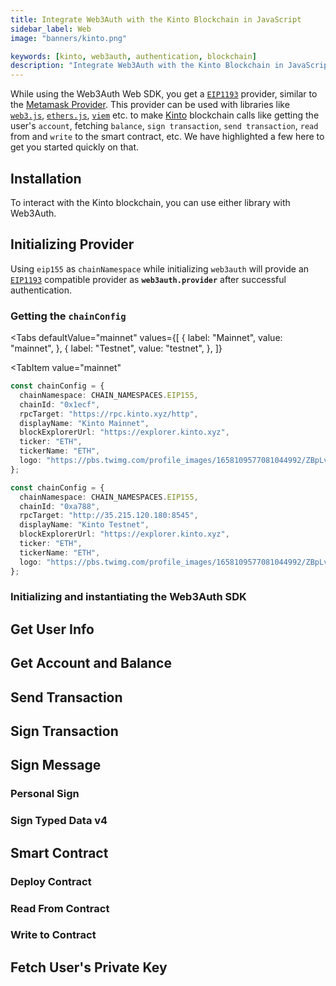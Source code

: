 ```yaml
---
title: Integrate Web3Auth with the Kinto Blockchain in JavaScript
sidebar_label: Web
image: "banners/kinto.png"

keywords: [kinto, web3auth, authentication, blockchain]
description: "Integrate Web3Auth with the Kinto Blockchain in JavaScript | Documentation - Web3Auth"
---
```



<SEO
  title="Integrate Web3Auth with the Kinto Blockchain in JavaScript"
  description="Integrate Web3Auth with the Kinto Blockchain in JavaScript | Documentation - Web3Auth"
  image="https://web3auth.io/docs/banners/kinto.png"
  slug="/connect-blockchain/evm/kinto/web"
/>

While using the Web3Auth Web SDK, you get a [`EIP1193`](https://eips.ethereum.org/EIPS/eip-1193)
provider, similar to the [Metamask Provider](https://docs.metamask.io/guide/ethereum-provider.html).
This provider can be used with libraries like
[`web3.js`](https://web3js.readthedocs.io/en/v1.2.8/getting-started.html),
[`ethers.js`](https://docs.ethers.io/v5/getting-started/),
[`viem`](https://viem.sh/docs/getting-started) etc. to make [Kinto](https://kinto.com/) blockchain
calls like getting the user's `account`, fetching `balance`, `sign transaction`, `send transaction`,
`read` from and `write` to the smart contract, etc. We have highlighted a few here to get you
started quickly on that.

## Installation

To interact with the Kinto blockchain, you can use either library with Web3Auth.

<InstallationSnippet />

## Initializing Provider

Using `eip155` as `chainNamespace` while initializing `web3auth` will provide an
[`EIP1193`](https://eips.ethereum.org/EIPS/eip-1193) compatible provider as **`web3auth.provider`**
after successful authentication.

### Getting the `chainConfig`

<Tabs
 defaultValue="mainnet"
  values={[
    { label: "Mainnet", value: "mainnet", },
    { label: "Testnet", value: "testnet", },
  ]}
>

<TabItem
  value="mainnet"
>

```typescript
const chainConfig = {
  chainNamespace: CHAIN_NAMESPACES.EIP155,
  chainId: "0x1ecf",
  rpcTarget: "https://rpc.kinto.xyz/http",
  displayName: "Kinto Mainnet",
  blockExplorerUrl: "https://explorer.kinto.xyz",
  ticker: "ETH",
  tickerName: "ETH",
  logo: "https://pbs.twimg.com/profile_images/1658109577081044992/ZBpLvGSb_400x400.jpg",
};
```

</TabItem>
<TabItem
  value="testnet"
>

```typescript
const chainConfig = {
  chainNamespace: CHAIN_NAMESPACES.EIP155,
  chainId: "0xa788",
  rpcTarget: "http://35.215.120.180:8545",
  displayName: "Kinto Testnet",
  blockExplorerUrl: "https://explorer.kinto.xyz",
  ticker: "ETH",
  tickerName: "ETH",
  logo: "https://pbs.twimg.com/profile_images/1658109577081044992/ZBpLvGSb_400x400.jpg",
};
```

</TabItem>
</Tabs>

### Initializing and instantiating the Web3Auth SDK

<InitializeWeb3Auth />

## Get User Info

<GetUserInfoSnippet />

## Get Account and Balance

<GetAccountAndBalanceSnippet />

## Send Transaction

<SendTransactionSnippet />

## Sign Transaction

<SignTransactionSnippet />

## Sign Message

### Personal Sign

<SignPersonalMessageSnippet />

### Sign Typed Data v4

<SignTypedDataV4Snippet />

## Smart Contract

<SmartContractSoliditySnippet />

### Deploy Contract

<DeployContractSolidityDeploySnippet />

### Read From Contract

<DeployContractSolidityReadSnippet />

### Write to Contract

<DeployContractSolidityWriteSnippet />

## Fetch User's Private Key

<FetchUserPrivateKeySnippet />
